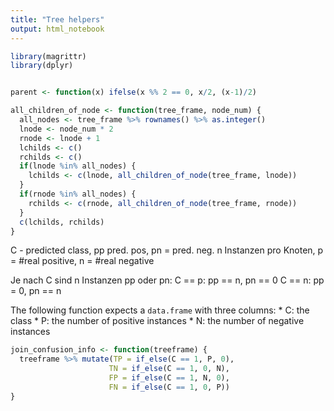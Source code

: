 ```yaml
---
title: "Tree helpers"
output: html_notebook
---
```


```r
library(magrittr)
library(dplyr)


parent <- function(x) ifelse(x %% 2 == 0, x/2, (x-1)/2)

all_children_of_node <- function(tree_frame, node_num) {
  all_nodes <- tree_frame %>% rownames() %>% as.integer()
  lnode <- node_num * 2
  rnode <- lnode + 1
  lchilds <- c()
  rchilds <- c()
  if(lnode %in% all_nodes) {
    lchilds <- c(lnode, all_children_of_node(tree_frame, lnode))
  } 
  if(rnode %in% all_nodes) {
    rchilds <- c(rnode, all_children_of_node(tree_frame, rnode))
  } 
  c(lchilds, rchilds)
}

```

C - predicted class, pp  pred. pos, pn = pred. neg.
n Instanzen pro Knoten, p = #real positive, n = #real negative

Je nach C sind n Instanzen pp oder pn:
C == p: pp == n, pn == 0
C == n: pp = 0, pn == n

The following function expects a `data.frame` with three columns:
* C: the class
* P: the number of positive instances
* N: the number of negative instances

```r
join_confusion_info <- function(treeframe) {
  treeframe %>% mutate(TP = if_else(C == 1, P, 0), 
                      TN = if_else(C == 1, 0, N), 
                      FP = if_else(C == 1, N, 0),
                      FN = if_else(C == 1, 0, P))  
}
```





